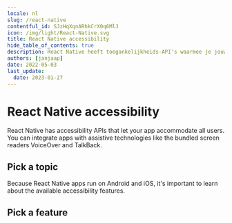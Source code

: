 ```yaml
---
locale: nl
slug: /react-native
contentful_id: SJzHqXqnARhkCrX0q6MlJ
icon: /img/light/React-Native.svg
title: React Native accessibility
hide_table_of_contents: true
description: React Native heeft toegankelijkheids-API's waarmee je jouw app geschikt kunt maken voor alle gebruikers. Je kunt apps integreren met ondersteunende technologieën zoals de bijvoorbeeld de schermlezers VoiceOver en TalkBack.
authors: [janjaap]
date: 2022-05-03
last_update:
  date: 2023-01-27
---
```


# React Native accessibility

React Native has accessibility APIs that let your app accommodate all users. You can integrate apps with assistive technologies like the bundled screen readers VoiceOver and TalkBack.

## Pick a topic

<LinkList title="List of React Native accessibility topics" isHighlighted={true}>
  <LinkListItem url="/nl/docs/react-native/codevoorbeelden" title="React Native code samples" pageTitle="React Native accessibility code samples" shortDescription="Browse code samples to learn how to build more accessible React Native apps." icon="/img/light/code.svg" iconAlt="Code icon"/>
</LinkList>

Because React Native apps run on Android and iOS, it's important to learn about the available accessibility features.

## Pick a feature

<LinkList title="List of Android and iOS accessibility features" isHighlighted={true}>
  <LinkListItem url="/nl/docs/android/functies" title="Learn about Android accessibility features" pageTitle="Android accessibility features" shortDescription="Learn about the accessibility features that are offered by Android." icon="/img/light/features.svg" iconAlt="Features icon"/>
  <LinkListItem url="/nl/docs/ios/functies" title="Learn about iOS accessibility features" pageTitle="iOS accessibility features" shortDescription="Learn about the accessibility features that are offered by iOS." icon="/img/light/features.svg" iconAlt="Features icon"/>
</LinkList>
